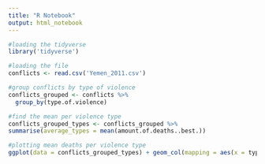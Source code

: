 ---
title: "R Notebook"
output: html_notebook
---


```{r}
#loading the tidyverse
library('tidyverse')
```


```{r}
#loading the file
conflicts <- read.csv('Yemen_2011.csv')
```

```{r}
#group conflicts by type of violence
conflicts_grouped <- conflicts %>%
  group_by(type.of.violence)
```

```{r}
#find the mean per violence type
conflicts_grouped_types <- conflicts_grouped %>%
summarise(average_types = mean(amount.of.deaths..best.))
```

```{r}
#plotting mean deaths per violence type 
ggplot(data = conflicts_grouped_types) + geom_col(mapping = aes(x = type.of.violence, y = average_types)) + xlab("violence type") + ylab("average amount of deaths") + ggtitle("Average amount of deaths per violence type")
```